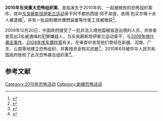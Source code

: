 '''2010年东突重大恐怖组织案'''，是指发生于2010年的、一起被挫败的恐怖组织案件，其中[[东突厥斯坦伊斯兰运动|东突厥斯坦伊斯兰运动]]骨干阿不都热西提·阿不来提、依明·色买尔等十余人被逮捕<ref>{{cite news|title=中国破获重大恐怖组织案件 恐怖分子曾得到“东突”资助|url=http://gb.cri.cn/27824/2010/06/24/5187s2897107.htm|accessdate=2014-05-25|newspaper=CRI|archive-date=2015-04-02|archive-url=https://web.archive.org/web/20150402150531/http://gb.cri.cn/27824/2010/06/24/5187s2897107.htm|dead-url=no}}</ref>，并有一批自制爆炸爆燃装置等作案工具被缴获<ref>{{cite news|title=公安部破获“东伊运”、“东突”相关重大恐怖组织案|url=http://china.caixin.com/2010-06-24/100155027.html|accessdate=2014-05-25|newspaper=财新网|archive-date=2019-06-08|archive-url=https://web.archive.org/web/20190608170256/http://china.caixin.com/2010-06-24/100155027.html|dead-url=no}}</ref>。

2009年12月20日，中国政府接受了一批非法入境他国被驱逐出境的人员，并排查发现出3名被通缉的犯罪嫌疑人，为东突厥斯坦伊斯兰运动骨干，与[[2008年喀什袭击事件|2008年喀什袭击事件]]、[[2008年库车爆炸案|2008年库车爆炸案]]有关。在审查中发现他们曾经在新疆、河南、广东、云南等地建立恐怖组织，并筹措资金购买武器<ref>{{cite news|title=公安机关破获一起重大恐怖组织案件|url=http://news.qq.com/a/20100625/000121.htm|accessdate=2014-05-25|newspaper=人民网|archive-date=2019-06-24|archive-url=https://web.archive.org/web/20190624230059/https://news.qq.com/a/20100625/000121.htm|dead-url=no}}</ref>。2010年6月被中华人民共和国政府挫败了此次恐怖袭击组织案<ref>{{cite news|title=我国破获一起重大恐怖组织案 10余“东伊运”组织头目落网曾预谋在奥运期间制造恐怖袭击|url=http://epaper.jinghua.cn/html/2010-06/25/content_562273.htm|accessdate=2014-05-25|newspaper=京华时报|deadurl=yes|archiveurl=https://web.archive.org/web/20140525213705/http://epaper.jinghua.cn/html/2010-06/25/content_562273.htm|archivedate=2014-05-25}}</ref>。

==参考文献==
{{reflist}}
{{新疆维吾尔自治区暴力恐怖活动和反恐行动|胡}}
[[Category:2010年恐怖活动|Category:2010年恐怖活动]]
[[Category:新疆恐怖活动|Category:新疆恐怖活动]]